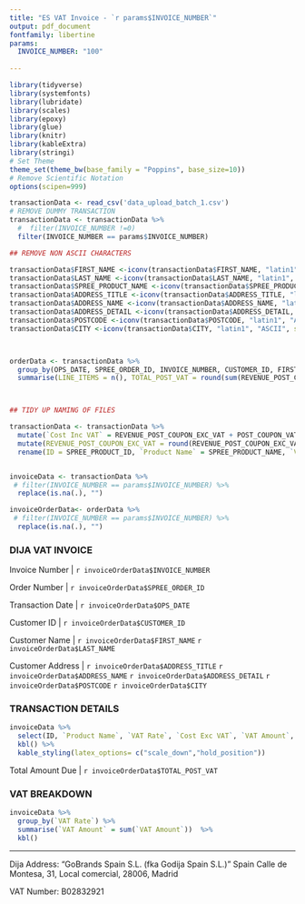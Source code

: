 ```yaml
---
title: "ES VAT Invoice - `r params$INVOICE_NUMBER`"
output: pdf_document
fontfamily: libertine
params:
  INVOICE_NUMBER: "100"
  
---
```


```r
library(tidyverse)
library(systemfonts)
library(lubridate)
library(scales)
library(epoxy)
library(glue)
library(knitr)
library(kableExtra)
library(stringi)
# Set Theme
theme_set(theme_bw(base_family = "Poppins", base_size=10))
# Remove Scientific Notation
options(scipen=999)
```



```r

transactionData <- read_csv('data_upload_batch_1.csv')
# REMOVE DUMMY TRANSACTION
transactionData <- transactionData %>%
  #  filter(INVOICE_NUMBER !=0)
  filter(INVOICE_NUMBER == params$INVOICE_NUMBER)

## REMOVE NON ASCII CHARACTERS 

transactionData$FIRST_NAME <-iconv(transactionData$FIRST_NAME, "latin1", "ASCII", sub="")
transactionData$LAST_NAME <-iconv(transactionData$LAST_NAME, "latin1", "ASCII", sub="")
transactionData$SPREE_PRODUCT_NAME <-iconv(transactionData$SPREE_PRODUCT_NAME, "latin1", "ASCII", sub="")
transactionData$ADDRESS_TITLE <-iconv(transactionData$ADDRESS_TITLE, "latin1", "ASCII", sub="")
transactionData$ADDRESS_NAME <-iconv(transactionData$ADDRESS_NAME, "latin1", "ASCII", sub="")
transactionData$ADDRESS_DETAIL <-iconv(transactionData$ADDRESS_DETAIL, "latin1", "ASCII", sub="")
transactionData$POSTCODE <-iconv(transactionData$POSTCODE, "latin1", "ASCII", sub="")
transactionData$CITY <-iconv(transactionData$CITY, "latin1", "ASCII", sub="")



orderData <- transactionData %>%
  group_by(OPS_DATE, SPREE_ORDER_ID, INVOICE_NUMBER, CUSTOMER_ID, FIRST_NAME, LAST_NAME, ADDRESS_TITLE, ADDRESS_NAME, ADDRESS_DETAIL, POSTCODE, CITY) %>%
  summarise(LINE_ITEMS = n(), TOTAL_POST_VAT = round(sum(REVENUE_POST_COUPON_EXC_VAT + POST_COUPON_VAT_AMOUNT),2))



## TIDY UP NAMING OF FILES

transactionData <- transactionData %>%
  mutate(`Cost Inc VAT` = REVENUE_POST_COUPON_EXC_VAT + POST_COUPON_VAT_AMOUNT) %>%
  mutate(REVENUE_POST_COUPON_EXC_VAT = round(REVENUE_POST_COUPON_EXC_VAT,2), POST_COUPON_VAT_AMOUNT = round(POST_COUPON_VAT_AMOUNT,2),`Cost Inc VAT` = round(`Cost Inc VAT`,2) ) %>%
  rename(ID = SPREE_PRODUCT_ID, `Product Name` = SPREE_PRODUCT_NAME, `VAT Rate` = VAT_RATE, `Cost Exc VAT` = REVENUE_POST_COUPON_EXC_VAT, `VAT Amount` = POST_COUPON_VAT_AMOUNT) 



```

```r
invoiceData <- transactionData %>%
 # filter(INVOICE_NUMBER == params$INVOICE_NUMBER) %>%
  replace(is.na(.), "") 

invoiceOrderData<- orderData %>%
 # filter(INVOICE_NUMBER == params$INVOICE_NUMBER) %>%
  replace(is.na(.), "") 

```


### DIJA VAT INVOICE

Invoice Number | `r invoiceOrderData$INVOICE_NUMBER`

Order Number | `r invoiceOrderData$SPREE_ORDER_ID`

Transaction Date | `r invoiceOrderData$OPS_DATE`

Customer ID | `r invoiceOrderData$CUSTOMER_ID`

Customer Name | `r invoiceOrderData$FIRST_NAME` `r invoiceOrderData$LAST_NAME`

Customer Address |  `r invoiceOrderData$ADDRESS_TITLE`  `r invoiceOrderData$ADDRESS_NAME`  `r invoiceOrderData$ADDRESS_DETAIL`  `r invoiceOrderData$POSTCODE`  `r invoiceOrderData$CITY`

### TRANSACTION DETAILS

```r
invoiceData %>%
  select(ID, `Product Name`, `VAT Rate`, `Cost Exc VAT`, `VAT Amount`, `Cost Inc VAT`) %>%
  kbl() %>%
  kable_styling(latex_options= c("scale_down","hold_position"))
```


Total Amount Due |  `r invoiceOrderData$TOTAL_POST_VAT` 

### VAT BREAKDOWN



```r
invoiceData %>%
  group_by(`VAT Rate`) %>%
  summarise(`VAT Amount` = sum(`VAT Amount`))  %>%
  kbl()
```



***

Dija Address: "GoBrands Spain S.L. (fka Godija Spain S.L.)"	Spain	Calle de Montesa, 31, Local comercial, 28006, Madrid

VAT Number: B02832921